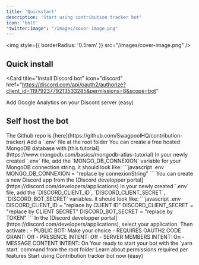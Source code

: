 ```yaml
---
title: 'Quickstart'
description: 'Start using contribution tracker bot'
icon: 'bolt'
"twitter:image": "/images/cover-image.png"
---
```


<img
  style={{ borderRadius: '0.5rem' }}
  src="/images/cover-image.png"
/>

## Quick install

<Card
  title="Install Discord bot"
  icon="discord"
  href="https://discord.com/api/oauth2/authorize?client_id=1197923779213533285&permissions=8&scope=bot"
>
  Add Google Analytics on your Discord server (easy)
</Card>

## Self host the bot

<Steps>
  <Step title="Clone repo">
    The Github repo is [here](https://github.com/SwagpoolHQ/contribution-tracker)
  </Step>
  <Step title="Setup .env">
    Add a `.env` file at the root folder
  </Step>
  <Step title="Setup your MongoDB credentials">
    <Info>You can create a free hosted MongoDB database with [this tutorial](https://www.mongodb.com/basics/mongodb-atlas-tutorial)</Info>
    In your newly created `.env` file, add the `MONGO_DB_CONNEXION` variable for your MongoDB connection string.  
    it should look like:
    ```javascript .env 
      MONGO_DB_CONNEXION = "replace by connexionString"
    ```
  </Step>
  <Step title="Setup your Discord app credentials">
    <Info>You can create a new Discord app from the [Discord developper portal](https://discord.com/developers/applications)</Info>
      In your newly created `.env` file, add the `DISCORD_CLIENT_ID`, `DISCORD_CLIENT_SECRET`, `DISCORD_BOT_SECRET` variables.
      it should look like:
    ```javascript .env 
      DISCORD_CLIENT_ID = "replace by CLIENT ID"
      DISCORD_CLIENT_SECRET = "replace by CLIENT SECRET"
      DISCORD_BOT_SECRET = "replace by TOKEN"
    ```
  </Step>
  <Step title="Configure your Discord app ">
    In the [Discord developper portal](https://discord.com/developers/applications), select your application.  
    Then activate : 
    - PUBLIC BOT: Make your choice
    - REQUIRES OAUTH2 CODE GRANT: Off
    - PRESENCE INTENT: Off
    - SERVER MEMBERS INTENT: On
    - MESSAGE CONTENT INTENT: On
  </Step>
  <Step title="Start your bot">
    Your ready to start your bot with the `yarn start` command from the root folder
  </Step>
</Steps>

<CardGroup cols={2}>
  <Card
    title="Permissions"
    icon="building-shield"
    href="/essentials/permissions"
  >
    Learn about permissions required per features
  </Card>
  <Card
    title="Install Discord bot"
    icon="discord"
    href="https://discord.com/api/oauth2/authorize?client_id=1197923779213533285&permissions=8&scope=bot"
  >
    Start using Contribution tracker bot now (easy)
  </Card>
</CardGroup>









